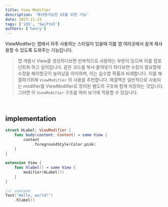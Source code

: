 ```yaml
---
title: View Modifier
description: '재사용가능한 UI를 위한 기능'
date: 2023-11-23
tags: ['iOS', 'SwiftUI']
authors: ['henry']
---
```


ViewModifer는 앱에서 자주 사용하는 스타일이 있을때 이를 앱 여러곳에서 쉽게 재사용할 수 있도록 도와주는 기능입니다.

> 앱 개발시 View를 생성하다보면 반복적으로 사용하는 부분이 있으며 이를 컴포넌트화 하고 싶어집니다.
> 같은 코드를 복사·붙여넣기 하다보면 수정이 필요할때 수정을 해야할곳이 늘어남을 의미하며, 이는 실수할 확률과 비례합니다. 이를 해결하기위해
> `ViewModifier` 의 사용을 추천합니다. 해결책은 일반적으로 사용되는 modifier를 ViewModifier로 정의된 별도의 구조에 함께 저장하는 것입니다. 그러면 이 `ViewModifier` 구조를 여러 보기에 적용할 수 있습니다.

<br />

## implementation

```swift title="view_modifier.swift" showLineNumbers
struct HLabel: ViewModifier {
    func body(content: Content) → some View {
        content
            .foregroundStyle(Color.pink)
    }
}

extension View {
    func hlabel() → some View {
        modifier(HLabel())
    }
}

/// usecase
Text("Hello, world!")
    .hlabel()
```
